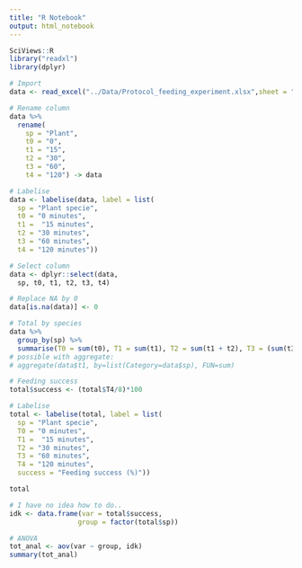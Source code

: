```yaml
---
title: "R Notebook"
output: html_notebook
---
```


```r
SciViews::R
library("readxl")
library(dplyr)

# Import
data <- read_excel("../Data/Protocol_feeding_experiment.xlsx",sheet = "1st Results (R)")

# Rename column
data %>%
  rename(
    sp = "Plant",
    t0 = "0",
    t1 = "15",
    t2 = "30",
    t3 = "60",
    t4 = "120") -> data

# Labelise
data <- labelise(data, label = list(
  sp = "Plant specie",
  t0 = "0 minutes",
  t1 =  "15 minutes",
  t2 = "30 minutes",
  t3 = "60 minutes",
  t4 = "120 minutes"))

# Select column
data <- dplyr::select(data,
  sp, t0, t1, t2, t3, t4)

# Replace NA by 0
data[is.na(data)] <- 0
```

```r
# Total by species
data %>% 
  group_by(sp) %>% 
  summarise(T0 = sum(t0), T1 = sum(t1), T2 = sum(t1 + t2), T3 = (sum(t3) + T2), T4 = (sum(t4)+ T3)) -> total
# possible with aggregate:
# aggregate(data$t1, by=list(Category=data$sp), FUN=sum)

# Feeding success
total$success <- (total$T4/8)*100

# Labelise
total <- labelise(total, label = list(
  sp = "Plant specie",
  T0 = "0 minutes",
  T1 =  "15 minutes",
  T2 = "30 minutes",
  T3 = "60 minutes",
  T4 = "120 minutes",
  success = "Feeding success (%)"))

total
```
```r

# I have no idea how to do.. 
idk <- data.frame(var = total$success,
                 group = factor(total$sp))

# ANOVA
tot_anal <- aov(var ~ group, idk)
summary(tot_anal)
```
```r

```

